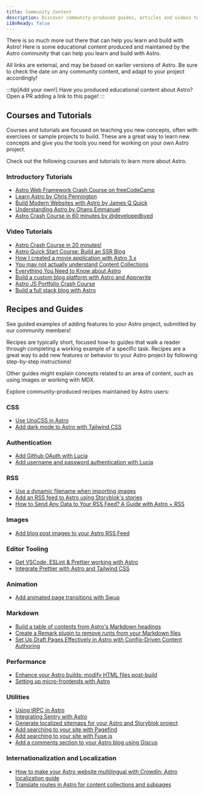 ```yaml
---
title: Community Content
description: Discover community-produced guides, articles and videos to help you learn and build with Astro!
i18nReady: false
---
```



There is so much more out there that can help you learn and build with Astro! Here is some educational content produced and maintained by the Astro community that can help you learn and build with Astro.

All links are external, and may be based on earlier versions of Astro. Be sure to check the date on any community content, and adapt to your project accordingly!

:::tip[Add your own!]
Have you produced educational content about Astro?
Open a PR adding a link to this page!
:::
## Courses and Tutorials 

Courses and tutorials are focused on teaching you new concepts, often with exercises or sample projects to build. These are a great way to learn new concepts and give you the tools you need for working on your own Astro project.

Check out the following courses and tutorials to learn more about Astro.

### Introductory Tutorials
  - [Astro Web Framework Crash Course on freeCodeCamp](https://www.youtube.com/watch?v=e-hTm5VmofI)
  - [Learn Astro by Chris Pennington](https://learnastro.dev/) 
  - [Build Modern Websites with Astro by James Q Quick](https://astrocourse.dev/) 
  - [Understanding Astro by Ohans Emmanuel](https://www.ohansemmanuel.com/books/understanding-astro)
  - [Astro Crash Course in 60 minutes by @developedbyed](https://www.youtube.com/watch?v=NniT0vKyn-E)

  ### Video Tutorials
  - [Astro Crash Course in 20 minutes!](https://www.youtube.com/watch?v=zrPVTf761OI)
  - [Astro Quick Start Course: Build an SSR Blog](https://www.youtube.com/watch?v=XoIHKO6AkoM)
  - [How I created a movie application with Astro 3.x](https://www.youtube.com/watch?v=Gvr4WhgfP0w)
  - [You may not actually understand Content Collections](https://www.youtube.com/watch?v=kwqlP6Pe0SI)
  - [Everything You Need to Know about Astro](https://www.youtube.com/watch?v=rRxuVOutmFQ)
  - [Build a custom blog platform with Astro and Apprwrite](https://www.youtube.com/watch?v=OERqwLy_reA)
  - [Astro JS Portfolio Crash Course](https://www.youtube.com/watch?v=TwWvNK0yHjI)
  - [Build a full stack blog with Astro](https://egghead.io/courses/build-a-full-stack-blog-with-astro-7ffcf9ec)


## Recipes and Guides

See guided examples of adding features to your Astro project, submitted by our community members!

Recipes are typically short, focused how-to guides that walk a reader through completing a working example of a specific task. Recipes are a great way to add new features or behavior to your Astro project by following step-by-step instructions!

Other guides might explain concepts related to an area of content, such as using images or working with MDX.

Explore community-produced recipes maintained by Astro users:


### CSS
- [Use UnoCSS in Astro](https://www.elian.codes/blog/23-02-11-implementing-unocss-in-astro/)
- [Add dark mode to Astro with Tailwind CSS](https://www.kevinzunigacuellar.com/blog/dark-mode-in-astro/)
### Authentication
- [Add Github OAuth with Lucia](https://lucia-auth.com/guidebook/github-oauth/astro)
- [Add username and password authentication with Lucia](https://lucia-auth.com/guidebook/sign-in-with-username-and-password/astro)
### RSS
- [Use a dynamic filename when importing images](https://vaihe.com/blog/astro/astro-dynamic-image-prop/)
- [Add an RSS feed to Astro using Storyblok's stories](https://straffesites.com/en/blog/rss-feed-astro-storyblok)
- [How to Send Any Data to Your RSS Feed? A Guide with Astro + RSS](https://aritraroy.live/tutorial/blogs/2023/how-to-send-any-data-to-rss-feed/)
### Images
- [Add blog post images to your Astro RSS Feed](https://webreaper.dev/posts/astro-rss-feed-blog-post-images/)
### Editor Tooling
- [Get VSCode, ESLint & Prettier working with Astro](https://patheticgeek.dev/blog/astro-prettier-eslint-vscode)
- [Integrate Prettier with Astro and Tailwind CSS](https://straffesites.com/en/blog/integrate-prettier-astro-tailwindcss)
### Animation
- [Add animated page transitions with Swup](https://navillus.dev/blog/astro-plus-swup)
### Markdown
- [Build a table of contents from Astro's Markdown headings](https://kld.dev/building-table-of-contents/)
- [Create a Remark plugin to remove runts from your Markdown files](https://eatmon.co/blog/remove-runts-markdown/)
- [Set Up Draft Pages Effectively in Astro with Config-Driven Content Authoring](https://akashrajpurohit.com/blog/set-up-draft-pages-effectively-in-astro-with-configdriven-content-authoring/)
### Performance
- [Enhance your Astro builds: modify HTML files post-build](https://straffesites.com/en/blog/optimize-astro-html-post-build)
- [Setting up micro-frontends with Astro](https://medium.com/@sergio.a.soria/setting-up-micro-frontends-with-astro-and-ecma-script-modules-137340d2c520)
### Utilities
- [Using tRPC in Astro](https://www.thomasledoux.be/blog/using-trpc-astro-islands-react)
- [Integrating Sentry with Astro](https://akashrajpurohit.com/blog/seamless-error-tracking-integrating-sentry-with-astro/)
- [Generate localized sitemaps for your Astro and Storyblok project](https://straffesites.com/en/blog/localized-sitemap-astro-storyblok)
- [Add searching to your site with Pagefind](https://blog.otterlord.dev/posts/astro-search/)
- [Add searching to your site with Fuse.js](https://www.youtube.com/watch?v=XnV_2MWqAhQ)
- [Add a comments section to your Astro blog using Giscus](https://elazizi.com/posts/add-comments-section-to-your-astro-blog/)
### Internationalization and Localization
- [How to make your Astro website multilingual with Crowdin: Astro localization guide](https://crowdin.com/blog/2023/06/21/astro-localization-and-i18n)
- [Translate routes in Astro for content collections and subpages](https://www.webdesign-sopelnik.de/en/blog/translate-routes-for-astro-content-collections-or-subpages-with-trailingslash-and-base-support/)
